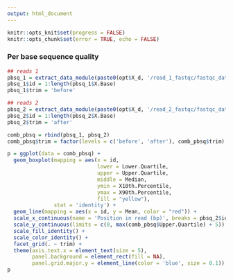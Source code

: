```yaml
---
output: html_document
---
```


```r
knitr::opts_knit$set(progress = FALSE)
knitr::opts_chunk$set(error = TRUE, echo = FALSE)
```

### Per base sequence quality

```r
## reads 1
pbsq_1 = extract_data_module(paste0(opt$X_d, '/read_1_fastqc/fastqc_data.txt'), 'Per base sequence quality')
pbsq_1$id = 1:length(pbsq_1$X.Base)
pbsq_1$trim = 'before'

## reads 2
pbsq_2 = extract_data_module(paste0(opt$X_d, '/read_2_fastqc/fastqc_data.txt'), 'Per base sequence quality')
pbsq_2$id = 1:length(pbsq_2$X.Base)
pbsq_2$trim = 'after'

comb_pbsq = rbind(pbsq_1, pbsq_2)
comb_pbsq$trim = factor(levels = c('before', 'after'), comb_pbsq$trim)

p = ggplot(data = comb_pbsq) +
  geom_boxplot(mapping = aes(x = id, 
                             lower = Lower.Quartile, 
                             upper = Upper.Quartile, 
                             middle = Median, 
                             ymin = X10th.Percentile, 
                             ymax = X90th.Percentile,
                             fill = "yellow"),
               stat = 'identity') +
  geom_line(mapping = aes(x = id, y = Mean, color = "red")) +
  scale_x_continuous(name = 'Position in read (bp)', breaks = pbsq_2$id, labels = pbsq_2$X.Base) +
  scale_y_continuous(limits = c(0, max(comb_pbsq$Upper.Quartile) + 5)) +
  scale_fill_identity() +
  scale_color_identity() + 
  facet_grid(. ~ trim) +
  theme(axis.text.x = element_text(size = 5),
        panel.background = element_rect(fill = NA),
        panel.grid.major.y = element_line(color = 'blue', size = 0.1))
p
```

